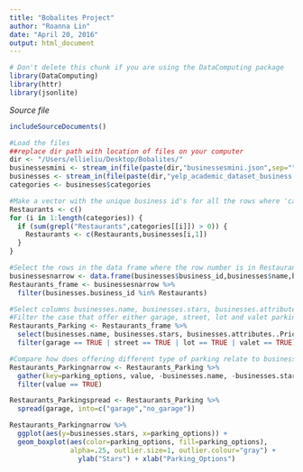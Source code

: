 ```yaml
---
title: "Bobalites Project"
author: "Roanna Lin"
date: "April 20, 2016"
output: html_document
---
```


```r
# Don't delete this chunk if you are using the DataComputing package
library(DataComputing)
library(httr)
library(jsonlite)
```
*Source file* 
```r
includeSourceDocuments()
```

```r
#Load the files
##replace dir path with location of files on your computer
dir <- "/Users/ellieliu/Desktop/Bobalites/"
businessesmini <- stream_in(file(paste(dir,"businessesmini.json",sep="")))
businesses <- stream_in(file(paste(dir,"yelp_academic_dataset_business.json",sep="")))
categories <- businesses$categories

#Make a vector with the unique business id's for all the rows where 'categories' contains 'Restaurants'
Restaurants <- c()
for (i in 1:length(categories)) {
  if (sum(grepl("Restaurants",categories[[i]]) > 0)) {
    Restaurants <- c(Restaurants,businesses[i,1])
  }
}

#Select the rows in the data frame where the row number is in Restaurants
businessesnarrow <- data.frame(businesses$business_id,businesses$name,businesses$stars,businesses$attributes$"Parking",businesses$attributes$"Wi-Fi",businesses$attributes$"Outdoor Seating",businesses$attributes$"Good For",businesses$attributes$"Accepts Credit Cards",businesses$attributes$"Price Range")
Restaurants_frame <- businessesnarrow %>%
  filter(businesses.business_id %in% Restaurants)
```

```r
#Select columns businesses.name, businesses.stars, businesses.attributes..Price.Range., garage, street, lot and valet
#Filter the case that offer either garage, street, lot and valet parking
Restaurants_Parking <- Restaurants_frame %>%
  select(businesses.name, businesses.stars, businesses.attributes..Price.Range., garage, street, lot, valet) %>%
  filter(garage == TRUE | street == TRUE | lot == TRUE | valet == TRUE)

#Compare how does offering different type of parking relate to business stars and business prices
Restaurants_Parkingnarrow <- Restaurants_Parking %>%
  gather(key=parking_options, value, -businesses.name, -businesses.stars, -businesses.attributes..Price.Range.) %>%
  filter(value == TRUE)

Restaurants_Parkingspread <- Restaurants_Parking %>%
  spread(garage, into=c("garage","no_garage"))

Restaurants_Parkingnarrow %>%
  ggplot(aes(y=businesses.stars, x=parking_options)) + 
  geom_boxplot(aes(color=parking_options, fill=parking_options), 
               alpha=.25, outlier.size=1, outlier.colour="gray") +
                 ylab("Stars") + xlab("Parking_Options")
```

